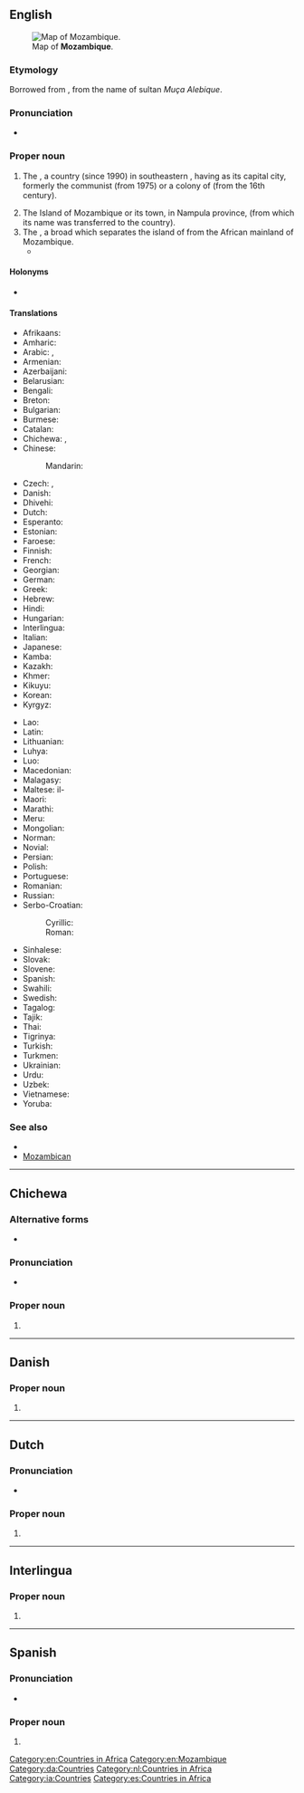 ==English==
{{wikipedia}}
[[File:Un-mozambique.png|thumb|Map of '''Mozambique'''.]]

===Etymology===
Borrowed from {{bor|en|pt|Moçambique}}, from the name of sultan ''Muça Alebique''.

===Pronunciation===
* {{IPA|/ˌmoʊ.zæmˈbiːk/|lang=en}}

===Proper noun===
{{en-proper noun}}

# {{senseid|en|Q1029}}The {{l|en|Republic of Mozambique}}, a country (since 1990) in southeastern {{l|en|Africa}}, having {{l|en|Maputo}} as its capital city, formerly the communist {{l|en|People's Republic of Mozambique}} (from 1975) or a colony of {{l|en|Portugal}} (from the 16th century).
# The Island of Mozambique or its town, in Nampula province, (from which its name was transferred to the country).
# The {{l|en|Mozambique Channel}}, a broad {{l|en|strait}} which separates the island of {{l|en|Madagascar}} from the African mainland of Mozambique.
#* {{quote-journal|year=1857|month=May|location=London|publisher=Simpkin, Marshall & Co.|title=Extracts from the Journal of Captain M. S. Nolloth, H.M.S. 'Frolic'|journal=The Nautical Magazine and Naval Chronicle, for 1857|page=252|pageurl=https://books.google.com/books?id=RUxWAAAAcAAJ&dq=Mozambique&pg=PA252|text=During our cruise in the '''Mozambique''' we had generally light winds, almost invariably from E.S.E., or calms, and smooth water, nearly the whole time.|lang=en}}

====Holonyms====
* {{l|en|Subsahara}}

====Translations====
{{trans-top|id=Q1029|country in Southern Africa}}
* Afrikaans: {{t+|af|Mosambiek}}
* Amharic: {{t|am|ሞዛምቢክ}}
* Arabic: {{t|ar|مُوزَمْبِيق|m|tr=mōzambīq, mūzambīq}}, {{t|ar|مُوزَامْبِيق|m|tr=mōzambīq, mūzambīq}}
* Armenian: {{t|hy|Մոզամբիկ}}
* Azerbaijani: {{t+|az|Mozambik}}
* Belarusian: {{t|be|Мазамбі́к|m}}
* Bengali: {{t|bn|মোজাম্বিক}}
* Breton: {{t|br|Mozambik}}
* Bulgarian: {{t|bg|Мозамби́к|m|sc=Cyrl}}
* Burmese: {{t|my|မိုဇမ်ဘစ်}}
* Catalan: {{t+|ca|Moçambic}}
* Chichewa: {{t|ny|Mozambique}}, {{t|ny|Mozambiki}}
* Chinese:
*: Mandarin: {{t+|cmn|莫桑比克|tr=Mòsāngbǐkè|sc=Hani}}
* Czech: {{t+|cs|Mozambik|m}}, {{t+|cs|Mosambik|m}}
* Danish: {{t|da|Mozambique}}
* Dhivehi: {{t|dv|މުސިންބީ}}
* Dutch: {{t+|nl|Mozambique}}
* Esperanto: {{t+|eo|Mozambiko}}
* Estonian: {{t+|et|Mosambiik}}
* Faroese: {{t|fo|Mosambik|n}}
* Finnish: {{t+|fi|Mosambik}}
* French: {{t+|fr|Mozambique|m}}
* Georgian: {{t+|ka|მოზამბიკი}}
* German: {{t+|de|Mosambik|n}}
* Greek: {{t+|el|Μοζαμβίκη|f}}
* Hebrew: {{t|he|מוזמביק}}
* Hindi: {{t|hi|मोज़ाम्बिक}}
* Hungarian: {{t+|hu|Mozambik}}
* Interlingua: {{t|ia|Mozambique}}
* Italian: {{t+|it|Mozambico|m}}
* Japanese: {{t+|ja|モザンビーク|tr=Mozanbīku}}
* Kamba: {{t|kam|Msumbiji}}
* Kazakh: {{t|kk|Мозамбик}}
* Khmer: {{t+|km|ម៉ូសំប៊ិក}}
* Kikuyu: {{t|ki|Msumbiji}}
* Korean: {{t|ko|^모잠비크}}
* Kyrgyz: {{t|ky|Мозамбик}}
{{trans-mid}}
* Lao: {{t|lo|ໂມຊໍາບິກ}}
* Latin: {{t|la|Mozambicum}}
* Lithuanian: {{t+|lt|Mozambikas|m}}
* Luhya: {{t|luy|Msumbiji}}
* Luo: {{t|luo|Msumbiji}}
* Macedonian: {{t+|mk|Мозамбик|m}}
* Malagasy: {{t+|mg|Mozambika}}
* Maltese: il-{{t|mt|Możambik}}
* Maori: {{t|mi|Mohapiki}}
* Marathi: {{t|mr|मोजाम्बिक|m|sc=Deva}}
* Meru: {{t|mer|Msumbiji}}
* Mongolian: {{t|mn|Мозамбик}}
* Norman: {{t|nrf|Mozambique|m}}
* Novial: {{t|nov|Mozambik}}
* Persian: {{t|fa|موزامبیک|tr=muzâmbik}}
* Polish: {{t+|pl|Mozambik}}
* Portuguese: {{t+|pt|Moçambique}}
* Romanian: {{t+|ro|Mozambic|n}}
* Russian: {{t+|ru|Мозамби́к|m}}
* Serbo-Croatian:
*: Cyrillic: {{t|sh|Мозамбик|m}}
*: Roman: {{t+|sh|Mozambik|m}}
* Sinhalese: {{t|si|මොසැම්බික්}}
* Slovak: {{t|sk|Mozambik|m}}
* Slovene: {{t+|sl|Mozambik|m}}
* Spanish: {{t+|es|Mozambique}}
* Swahili: {{t+|sw|Msumbiji}}
* Swedish: {{t+|sv|Moçambique}}
* Tagalog: {{t|tl|Mosambike}}
* Tajik: {{t|tg|Мозамбик}}
* Thai: {{t+|th|โมซัมบิก}}
* Tigrinya: {{t|ti|ሞዛምቢክ}}
* Turkish: {{t+|tr|Mozambik}}
* Turkmen: {{t|tk|Mozambik}}
* Ukrainian: {{t+|uk|Мозамбі́к|m}}
* Urdu: {{t|ur|موزمبیق}}
* Uzbek: {{t|uz|Mozambik}}
* Vietnamese: {{t|vi|Mô-dăm-bích}}
* Yoruba: {{t|yo|Moṣamibiku}}
{{trans-bottom}}

===See also===
* {{l|en|Appendix:Countries of the world|Countries of the world}}
* [[Mozambican]]

[[Category:en:Countries in Africa]]
[[Category:en:Mozambique]]

----

==Chichewa==

===Alternative forms===
* {{l|ny|Mozambiki}}

===Pronunciation===
* {{ny-IPA|Mozambíki}}

===Proper noun===
{{ny-proper noun}}

# {{place|ny|country|c/Africa|t1=Mozambique}}

----

==Danish==

===Proper noun===
{{head|da|proper noun}}

# {{l|en|Mozambique}}

[[Category:da:Countries]]

----

==Dutch==

===Pronunciation===
* {{audio|Nl-Mozambique.ogg|Audio|lang=nl}}

===Proper noun===
{{nl-proper noun|n}}

# {{l|en|Mozambique}}

[[Category:nl:Countries in Africa]]

----

==Interlingua==

===Proper noun===
{{head|ia|proper noun}}

# {{l|en|Mozambique}}

[[Category:ia:Countries]]

----

==Spanish==
{{wikipedia|lang=es}}

===Pronunciation===
* {{es-IPA}}

===Proper noun===
{{es-proper noun}}

# {{l|en|Mozambique}}

[[Category:es:Countries in Africa]]